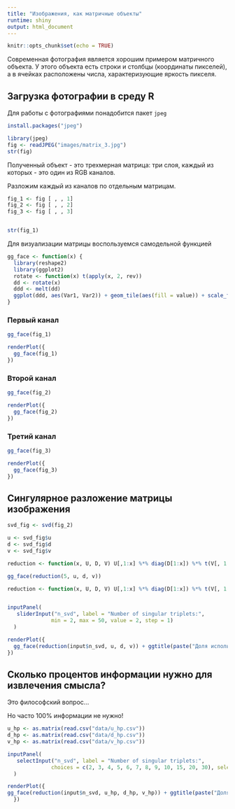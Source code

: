 ```yaml
---
title: "Изображения, как матричные объекты"
runtime: shiny
output: html_document
---
```


```r
knitr::opts_chunk$set(echo = TRUE)
```

Современная фотография является хорошим примером матричного объекта. 
У этого объекта есть строки и столбцы (координаты пикселей), а в ячейках расположены числа, характеризующие яркость пикселя.

## Загрузка фотографии в среду R

Для работы с фотографиями понадобится пакет `jpeg`

```r
install.packages("jpeg")
```

```r
library(jpeg)
fig <- readJPEG("images/matrix_3.jpg")
str(fig)
```

Полученный объект - это трехмерная матрица: три слоя, каждый из которых - это один из RGB каналов. 

Разложим каждый из каналов по отдельным матрицам.

```r
fig_1 <- fig [ , , 1]
fig_2 <- fig [ , , 2]
fig_3 <- fig [ , , 3]


str(fig_1)
```

Для визуализации матрицы воспользуемся самодельной функцией

```r
gg_face <- function(x) {
  library(reshape2)
  library(ggplot2)
  rotate <- function(x) t(apply(x, 2, rev))
  dd <- rotate(x)
  ddd <- melt(dd)
  ggplot(ddd, aes(Var1, Var2)) + geom_tile(aes(fill = value)) + scale_fill_gradient(low = "darkblue",   high =  "white" ) + coord_equal()
}

```


### Первый канал

```r
gg_face(fig_1)
```


```r

renderPlot({
  gg_face(fig_1)
})


```


### Второй канал

```r
gg_face(fig_2)
```


```r

renderPlot({
  gg_face(fig_2)
})


```


### Третий канал

```r
gg_face(fig_3)
```


```r

renderPlot({
  gg_face(fig_3)
})


```



## Сингулярное разложение матрицы изображения

```r
svd_fig <- svd(fig_2)

u <- svd_fig$u
d <- svd_fig$d
v <- svd_fig$v

```

<!-- ## Реконструкция изображения -->

```r
reduction <- function(x, U, D, V) U[,1:x] %*% diag(D[1:x]) %*% t(V[, 1:x])

gg_face(reduction(5, u, d, v))

```






```r
reduction <- function(x, U, D, V) U[,1:x] %*% diag(D[1:x]) %*% t(V[, 1:x])


inputPanel(
   sliderInput("n_svd", label = "Number of singular triplets:",
              min = 2, max = 50, value = 2, step = 1)
  )

renderPlot({
  gg_face(reduction(input$n_svd, u, d, v)) + ggtitle(paste("Доля использованной информации: ", round(sum(d[1:input$n_svd])/ sum(d) * 100, 1), "%"))
})
```

## Сколько процентов информации нужно для извлечения смысла?

Это философский вопрос...

Но часто 100% информации не нужно!




```r
u_hp <- as.matrix(read.csv("data/u_hp.csv"))
d_hp <- as.matrix(read.csv("data/d_hp.csv"))
v_hp <- as.matrix(read.csv("data/v_hp.csv"))

```


```r

inputPanel(
   selectInput("n_svd", label = "Number of singular triplets:",
              choices = c(2, 3, 4, 5, 6, 7, 8, 9, 10, 15, 20, 30), selected = 2)
  )

renderPlot({
gg_face(reduction(input$n_svd, u_hp, d_hp, v_hp)) + ggtitle(paste("Доля использованной информации: ", round(sum(d_hp[1:input$n_svd])/ sum(d_hp) * 100, 1), "%"))
  })


```

